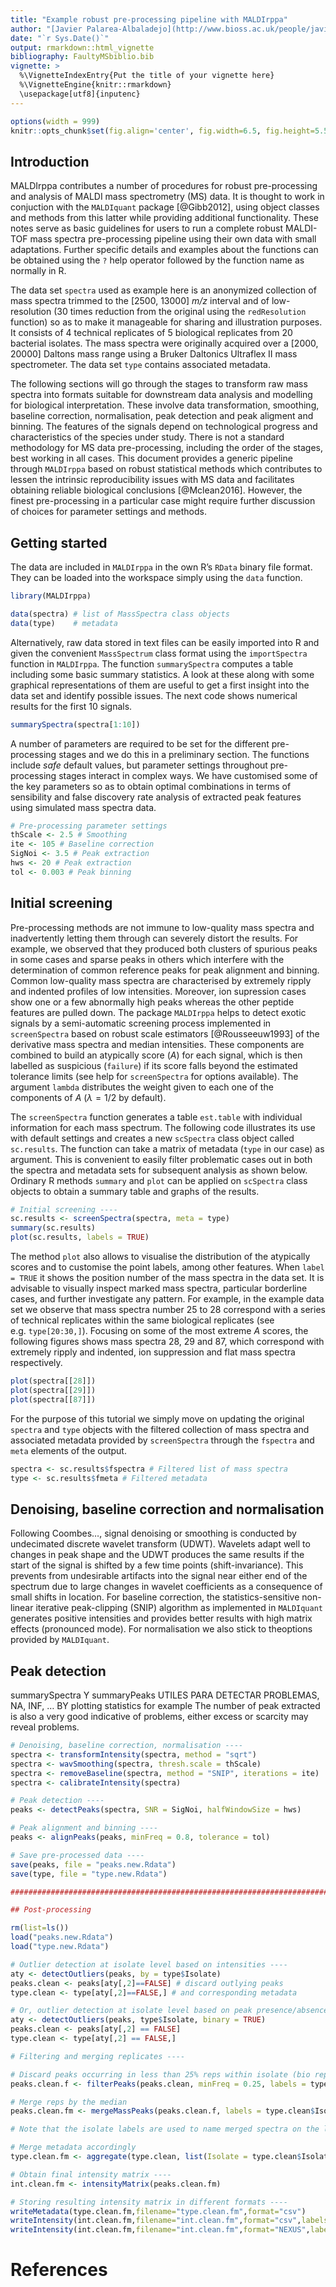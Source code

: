 ```yaml
---
title: "Example robust pre-processing pipeline with MALDIrppa"
author: "[Javier Palarea-Albaladejo](http://www.bioss.ac.uk/people/javier.html), Biomathematics & Statistics Scotland, Edinburgh, UK"
date: "`r Sys.Date()`"
output: rmarkdown::html_vignette
bibliography: FaultyMSbiblio.bib
vignette: >
  %\VignetteIndexEntry{Put the title of your vignette here}
  %\VignetteEngine{knitr::rmarkdown}
  \usepackage[utf8]{inputenc}
---
```


<style>
pre {
  overflow-x: auto;
}
pre code {
  word-wrap: normal;
  white-space: pre;
}
</style>

```r
options(width = 999)
knitr::opts_chunk$set(fig.align='center', fig.width=6.5, fig.height=5.5, message=FALSE)
```

## Introduction

MALDIrppa contributes a number of procedures for robust pre-processing and analysis of MALDI mass spectrometry (MS) data. It is thought to work in conjuction with the `MALDIquant` package [@Gibb2012], using object classes and methods from this latter while providing additional functionality. These notes serve as basic guidelines for users to run a complete robust MALDI-TOF mass spectra pre-processing pipeline using their own data with small adaptations. Further specific details and examples about the functions can be obtained using the `?` help operator followed by the function name as normally in R.

The data set `spectra` used as example here is an anonymized collection of mass spectra trimmed to the [2500, 13000] _m/z_ interval and of low-resolution (30 times reduction from the original using the `redResolution` function) so as to make it manageable for sharing and illustration purposes. It consists of 4 technical replicates of 5 biological replicates from 20 bacterial isolates. The mass spectra were originally acquired over a [2000, 20000] Daltons mass range using a Bruker Daltonics Ultraflex II mass spectrometer. The data set `type` contains associated metadata.

The following sections will go through the stages to transform raw mass spectra into formats suitable for downstream data analysis and modelling for biological interpretation. These involve data transformation, smoothing, baseline correction, normalisation, peak detection and peak aligment and binning. The features of the signals depend on technological progress and characteristics of the species under study. There is not a standard methodology for MS data pre-processing, including the order of the stages, best working in all cases. This document provides a generic pipeline through `MALDIrppa` based on robust statistical methods which contributes to lessen the intrinsic reproducibility issues with MS data and facilitates obtaining reliable biological conclusions [@Mclean2016]. However, the finest pre-processing in a particular case might require further discussion of choices for parameter settings and methods.

## Getting started

The data are included in `MALDIrppa` in the own R's `RData` binary file format. They can be loaded into the workspace simply using the `data` function.

```r
library(MALDIrppa)
```

```r
data(spectra) # list of MassSpectra class objects
data(type)    # metadata
```

Alternatively, raw data stored in text files can be easily imported into R and given the convenient `MassSpectrum` class format using the `importSpectra` function in `MALDIrppa`. The function `summarySpectra` computes a table including some basic summary statistics. A look at these along with some graphical representations of them are useful to get a first insight into the data set and identify possible issues. The next code shows numerical results for the first 10 signals.

```r
summarySpectra(spectra[1:10])
```

A number of parameters are required to be set for the different pre-processing stages and we do this in a preliminary section. The functions include _safe_ default values, but parameter settings throughout pre-processing stages interact in complex ways. We have customised some of the key parameters so as to obtain optimal combinations in terms of sensibility and false discovery rate analysis of extracted peak features using simulated mass spectra data.

```r
# Pre-processing parameter settings
thScale <- 2.5 # Smoothing
ite <- 105 # Baseline correction
SigNoi <- 3.5 # Peak extraction
hws <- 20 # Peak extraction
tol <- 0.003 # Peak binning
```

## Initial screening

Pre-processing methods are not immune to low-quality mass spectra and inadvertently letting them through can severely distort the results. For example, we observed that they produced both clusters of spurious peaks in some cases and sparse peaks in others which interfere with the determination of common reference peaks for peak alignment and binning. Common low-quality mass spectra are characterised by extremely ripply and indented profiles of low intensities. Moreover, ion supression cases show one or a few abnormally high peaks whereas the other peptide features are pulled down. The package `MALDIrppa` helps to detect exotic signals by a semi-automatic screening process implemented in `screenSpectra` based on robust scale estimators [@Rousseeuw1993] of the derivative mass spectra and median intensities. These components are combined to build an atypically score ($A$) for each signal, which is then labelled as suspicious (`failure`) if its score falls beyond the estimated tolerance limits (see help for `screenSpectra` for options available). The argument `lambda` distributes the weight given to each one of the components of $A$ ($\lambda = 1/2$ by default).

[//]:$$A = \frac{S^{\lambda}}{(\texttt{med}+1)^{(1-\lambda)/2}},$$

[//]:where $S$ is the robust scale estimator, $\texttt{med}$ is the median intensity of the raw signal and $\lambda$

The `screenSpectra` function generates a table `est.table` with individual information for each mass spectrum. The following code illustrates its use with default settings and creates a new `scSpectra` class object called `sc.results`. The function can take a matrix of metadata (`type` in our case) as argument. This is convenient to easily filter problematic cases out in both the spectra and metadata sets for subsequent analysis as shown below. Ordinary R methods `summary` and `plot` can be applied on `scSpectra` class objects to obtain a summary table and graphs of the results.

```r
# Initial screening ----
sc.results <- screenSpectra(spectra, meta = type)
summary(sc.results)
plot(sc.results, labels = TRUE)
```

The method `plot` also allows to visualise the distribution of the atypically scores and to customise the point labels, among other features. When `label = TRUE` it shows the position number of the mass spectra in the data set. It is advisable to visually inspect marked mass spectra, particular borderline cases, and further investigate any pattern. For example, in the example data set we observe that mass spectra number 25 to 28 correspond with a series of technical replicates within the same biological replicates (see e.g. `type[20:30,]`). Focusing on some of the most extreme $A$ scores, the following figures shows mass spectra 28, 29 and 87, which correspond with extremely ripply and indented, ion suppression and flat mass spectra respectively.

```r
plot(spectra[[28]])
plot(spectra[[29]])
plot(spectra[[87]])
```

For the purpose of this tutorial we simply move on updating the original `spectra` and `type` objects with the filtered collection of mass spectra and associated metadata provided by `screenSpectra` through the `fspectra` and `meta` elements of the output.

```r
spectra <- sc.results$fspectra # Filtered list of mass spectra
type <- sc.results$fmeta # Filtered metadata
```

## Denoising, baseline correction and normalisation

Following Coombes..., signal denoising or smoothing is conducted by undecimated discrete wavelet transform (UDWT). Wavelets adapt well to changes in peak shape and the UDWT produces the same results if the start of the signal is shifted by a few time points (shift-invariance). This prevents from undesirable artifacts into the signal near either end of the spectrum due to large changes in wavelet coefficients as a consequence of small shifts in location. For baseline correction, the statistics-sensitive non-linear iterative peak-clipping (SNIP) algorithm as implemented in `MALDIquant` generates positive intensities and provides better results with high matrix effects (pronounced mode). For normalisation we also stick to theoptions provided by `MALDIquant`. 



## Peak detection

summarySpectra Y summaryPeaks UTILES PARA DETECTAR PROBLEMAS, NA, INF, ... BY plotting statistics for example The number of peak extracted is also a very good indicative of problems, either excess or scarcity may reveal problems.


```r
# Denoising, baseline correction, normalisation ----
spectra <- transformIntensity(spectra, method = "sqrt")
spectra <- wavSmoothing(spectra, thresh.scale = thScale)
spectra <- removeBaseline(spectra, method = "SNIP", iterations = ite)
spectra <- calibrateIntensity(spectra)
```

```r
# Peak detection ----
peaks <- detectPeaks(spectra, SNR = SigNoi, halfWindowSize = hws)

# Peak alignment and binning ----
peaks <- alignPeaks(peaks, minFreq = 0.8, tolerance = tol)

# Save pre-processed data ----
save(peaks, file = "peaks.new.Rdata")
save(type, file = "type.new.Rdata")

#################################################################################

## Post-processing

rm(list=ls())
load("peaks.new.Rdata")
load("type.new.Rdata")

# Outlier detection at isolate level based on intensities ----
aty <- detectOutliers(peaks, by = type$Isolate)
peaks.clean <- peaks[aty[,2]==FALSE] # discard outlying peaks
type.clean <- type[aty[,2]==FALSE,] # and corresponding metadata

# Or, outlier detection at isolate level based on peak presence/absence patterns ----
aty <- detectOutliers(peaks, type$Isolate, binary = TRUE)
peaks.clean <- peaks[aty[,2] == FALSE]
type.clean <- type[aty[,2] == FALSE,]

# Filtering and merging replicates ----

# Discard peaks occurring in less than 25% reps within isolate (bio rep level)
peaks.clean.f <- filterPeaks(peaks.clean, minFreq = 0.25, labels = type.clean$Isolate)

# Merge reps by the median
peaks.clean.fm <- mergeMassPeaks(peaks.clean.f, labels = type.clean$Isolate, method = "median")

# Note that the isolate labels are used to name merged spectra on the list

# Merge metadata accordingly
type.clean.fm <- aggregate(type.clean, list(Isolate = type.clean$Isolate), FUN = length)[,1]

# Obtain final intensity matrix ----
int.clean.fm <- intensityMatrix(peaks.clean.fm)

# Storing resulting intensity matrix in different formats ----
writeMetadata(type.clean.fm,filename="type.clean.fm",format="csv")
writeIntensity(int.clean.fm,filename="int.clean.fm",format="csv",labels=type.clean.fm$Isolate)
writeIntensity(int.clean.fm,filename="int.clean.fm",format="NEXUS",labels=type.clean.fm$Isolate)
```

# References